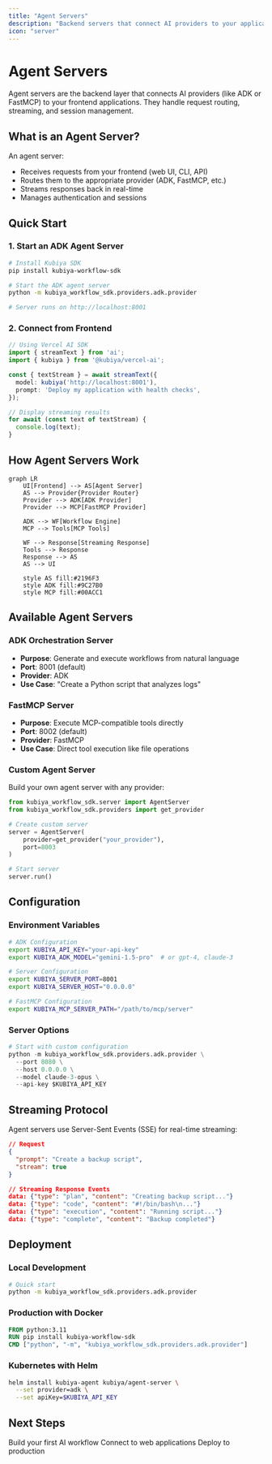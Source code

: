 ```yaml
---
title: "Agent Servers"
description: "Backend servers that connect AI providers to your applications"
icon: "server"
---
```


# Agent Servers

Agent servers are the backend layer that connects AI providers (like ADK or FastMCP) to your frontend applications. They handle request routing, streaming, and session management.

## What is an Agent Server?

An agent server:
- Receives requests from your frontend (web UI, CLI, API)
- Routes them to the appropriate provider (ADK, FastMCP, etc.)
- Streams responses back in real-time
- Manages authentication and sessions

## Quick Start

### 1. Start an ADK Agent Server

```bash
# Install Kubiya SDK
pip install kubiya-workflow-sdk

# Start the ADK agent server
python -m kubiya_workflow_sdk.providers.adk.provider

# Server runs on http://localhost:8001
```

### 2. Connect from Frontend

```typescript
// Using Vercel AI SDK
import { streamText } from 'ai';
import { kubiya } from '@kubiya/vercel-ai';

const { textStream } = await streamText({
  model: kubiya('http://localhost:8001'),
  prompt: 'Deploy my application with health checks',
});

// Display streaming results
for await (const text of textStream) {
  console.log(text);
}
```

## How Agent Servers Work

```mermaid
graph LR
    UI[Frontend] --> AS[Agent Server]
    AS --> Provider{Provider Router}
    Provider --> ADK[ADK Provider]
    Provider --> MCP[FastMCP Provider]
    
    ADK --> WF[Workflow Engine]
    MCP --> Tools[MCP Tools]
    
    WF --> Response[Streaming Response]
    Tools --> Response
    Response --> AS
    AS --> UI
    
    style AS fill:#2196F3
    style ADK fill:#9C27B0
    style MCP fill:#00ACC1
```

## Available Agent Servers

### ADK Orchestration Server
- **Purpose**: Generate and execute workflows from natural language
- **Port**: 8001 (default)
- **Provider**: ADK
- **Use Case**: "Create a Python script that analyzes logs"

### FastMCP Server
- **Purpose**: Execute MCP-compatible tools directly
- **Port**: 8002 (default)
- **Provider**: FastMCP
- **Use Case**: Direct tool execution like file operations

### Custom Agent Server
Build your own agent server with any provider:

```python
from kubiya_workflow_sdk.server import AgentServer
from kubiya_workflow_sdk.providers import get_provider

# Create custom server
server = AgentServer(
    provider=get_provider("your_provider"),
    port=8003
)

# Start server
server.run()
```

## Configuration

### Environment Variables

```bash
# ADK Configuration
export KUBIYA_API_KEY="your-api-key"
export KUBIYA_ADK_MODEL="gemini-1.5-pro"  # or gpt-4, claude-3

# Server Configuration
export KUBIYA_SERVER_PORT=8001
export KUBIYA_SERVER_HOST="0.0.0.0"

# FastMCP Configuration
export KUBIYA_MCP_SERVER_PATH="/path/to/mcp/server"
```

### Server Options

```python
# Start with custom configuration
python -m kubiya_workflow_sdk.providers.adk.provider \
  --port 8080 \
  --host 0.0.0.0 \
  --model claude-3-opus \
  --api-key $KUBIYA_API_KEY
```

## Streaming Protocol

Agent servers use Server-Sent Events (SSE) for real-time streaming:

```json
// Request
{
  "prompt": "Create a backup script",
  "stream": true
}

// Streaming Response Events
data: {"type": "plan", "content": "Creating backup script..."}
data: {"type": "code", "content": "#!/bin/bash\n..."}
data: {"type": "execution", "content": "Running script..."}
data: {"type": "complete", "content": "Backup completed"}
```

## Deployment

### Local Development
```bash
# Quick start
python -m kubiya_workflow_sdk.providers.adk.provider
```

### Production with Docker
```dockerfile
FROM python:3.11
RUN pip install kubiya-workflow-sdk
CMD ["python", "-m", "kubiya_workflow_sdk.providers.adk.provider"]
```

### Kubernetes with Helm
```bash
helm install kubiya-agent kubiya/agent-server \
  --set provider=adk \
  --set apiKey=$KUBIYA_API_KEY
```

## Next Steps

<Cards>
  <Card title="Try ADK Provider" icon="robot" href="/providers/adk/getting-started">
    Build your first AI workflow
  </Card>
  <Card title="Frontend Integration" icon="browser" href="/frontend">
    Connect to web applications
  </Card>
  <Card title="Production Deployment" icon="rocket" href="/deployment/docker">
    Deploy to production
  </Card>
</Cards> 